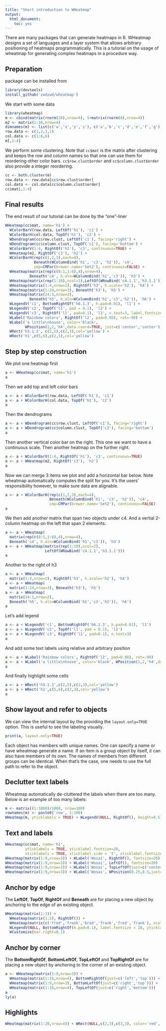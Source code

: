 ```yaml
---
title: "Short introduction to WHeatmap"
output:
  html_document:
    toc: yes
---
```


There are many packages that can generate heatmaps in R. WHeatmap designs a set of languages and a layer system that allows arbitrary positioning of heatmaps programmatically. This is a tutorial on the usage of wheatmap for generating complex heatmaps in a procedure way.

## Preparation

package can be installed from
```r
library(devtools)
install_github('zwdzwd/wheatmap')
```

We start with some data
```r
library(wheatmap)
m <- cbind(matrix(rnorm(20),nrow=4), 5+matrix(rnorm(8),nrow=4))
m2 <- matrix(1:16,nrow=4)
dimnames(m) <- list(c('w','x','y','z'), c('a','b','c','d','e','f','g'))
row.data <- c(1,2,3,1)
col.data <- c(1:6,6)
m[,1:4]
```

We perform some clustering. Note that `cc$mat` is the matrix after clustering and keeps the row and column names so that one can use them for reordering other color bars. `cc$row.clust$order` and `cc$column.clust$order` also provide a integer reordering.
```r
cc <- both.cluster(m)
row.data <- row.data[cc$row.clust$order]
col.data <- col.data[cc$column.clust$order]
cc$mat[,1:4]
```

## Final results

The end result of our tutorial can be done by the "one"-liner
```r
WHeatmap(cc$mat, name='h1') +
  WColorBarV(row.data, LeftOf('h1'), 'c1') +
  WColorBarH(col.data, TopOf('h1'), 'c2') +
  WDendrogram(cc$row.clust, LeftOf('c1'), facing='right') +
  WDendrogram(cc$column.clust, TopOf('c2'), facing='bottom') +
  WColorBarV(1:4, RightOf('h1'), 'c3', continuous=TRUE) +
  WHeatmap(m2, RightOf('c3'), 'h2') +
  WColorBarH(rep(c(1,2,3),each=4), 
             Beneath(WColumnBind('h1', 'c3', 'h2')), 'c4', 
             cmp=CMPar(brewer.name='Set2'), continuous=FALSE) +
  WHeatmap(matrix(rep(c(8:1,1:8),4),nrow=4), 
           Beneath('c4', h.aln=WColumnBind('h1','c3')), 'h3') +
  WHeatmap(matrix(rep(1:10),ncol=2),LeftOf(WRowBind('c4.1.1','h3.1.1'))) +
  WHeatmap(matrix(1:4,nrow=2), RightOf('h3', h.scale='h2'), 'h4') +
  WHeatmap(matrix(1:24,nrow=3), Beneath('h3'), 'h5') +
  WHeatmap(matrix(24:1,nrow=2), 
           Beneath('h5', h.aln=WColumnBind('h1','c3','h2')), 'h6') +
  WLegendV('c1', BottomRightOf('h6.1.3', h.pad=0.01), 'l1') +
  WLegendV('c2', TopOf('l1', pad = 0.1), 'l2') +
  WLegendV('c3', RightOf('l1', pad=0.1), 'l3', n.text=3, label.fontsize = 10) + 
  WLabel('Rainbow colors', RightOf('l2', pad=0.08), rot=-90) +
  WLabel('a little\nhouse', color='black', 
         WPosition(1,2,'h4',data.coord=TRUE, just=c('center','center'))) + 
  WRect('h3.1.1', c(2,5),c(2,3),col='yellow') +
  WRect('h1',c(5,6),c(2,3),col='yellow')
```

## Step by step construction

We plot one heatmap first
```r
a <- WHeatmap(cc$mat, name='h1')
a
```

Then we add top and left color bars
```r
a <- a + WColorBarV(row.data, LeftOf('h1'), 'c1')
a <- a + WColorBarH(col.data, TopOf('h1'), 'c2')
a
```

Then the dendrograms
```r
a <- a + WDendrogram(cc$row.clust, LeftOf('c1'), facing='right')
a <- a + WDendrogram(cc$column.clust, TopOf('c2'), facing='bottom')
a
```

Then another vertical color bar on the right. This one we want to have a continuous scale. Then another heatmap on the further right.
```r
a <- a + WColorBarV(1:4, RightOf('h1'), 'c3', continuous=TRUE)
a <- a + WHeatmap(m2, RightOf('c3'), 'h2')
a
```

Now we can merge 3 items we plot and add a horizontal bar below. Note wheatmap automatically computes the split for you. It's the users' responsibility however, to make sure data are alignable.
```r
a <- a + WColorBarH(rep(c(1,2,3),each=4), 
                    Beneath(WColumnBind('h1', 'c3', 'h2')), 'c4', 
                    cmp=CMPar(brewer.name='Set2'), continuous=FALSE)
a
```

We then add another matrix that span two objects under c4. And a vertial 2-column heatmap on the left that span 2 elements.
```r
a <- a + WHeatmap(
  matrix(rep(c(8:1,1:8),4),nrow=4), 
  Beneath('c4', h.aln=WColumnBind('h1','c3')), 'h3')
a <- a + WHeatmap(matrix(rep(1:10),ncol=2),
                  LeftOf(WRowBind('c4.1.1','h3.1.1')))
a
```

Another to the right of h3
```r
a <- a + WHeatmap(
  matrix(1:4,nrow=2), RightOf('h3', h.scale='h2'), 'h4')
a <- a + WHeatmap(
  matrix(1:24,nrow=3), Beneath('h3'), 'h5')
a <- a + WHeatmap(
  matrix(24:1,nrow=2), 
  Beneath('h5', h.aln=WColumnBind('h1','c3','h2')), 'h6')
a
```

Let's add legend
```r
a <- a + WLegendV('c1', BottomRightOf('h6.1.3', h.pad=0.01), 'l1')
a <- a + WLegendV('c2', TopOf('l1', pad = 0.1), 'l2')
a <- a + WLegendV('c3', RightOf('l1', pad=0.1), n.text=3)
a
```

And add some text labels using relative and arbitrary position
```r
a <- a + WLabel('Rainbow colors', RightOf('l2', pad=0.08), rot=-90)
a <- a + WLabel('a little\nhouse', color='black', WPosition(1,2,'h4',data.coord=TRUE, just=c('center','center')))
a
```

And finally highlight some cells
```r
a <- a + WRect('h3.1.1',c(2,5),c(2,3),col='yellow')
a <- a + WRect('h1',c(5,6),c(2,3),col='yellow')
a
```

## Show layout and refer to objects

We can view the internal layout by the providing the `layout.only=TRUE` option. This is useful to see the labeling visually.

```r
print(a, layout.only=TRUE)
```

Each object has members with unique names. One can specify a name or have wheatmap generate a name. If an item is a group object by itself, it can also have members of its own. The names of members from different groups can be identical. When that's the case, one needs to use the full path to refer to the object.

## Declutter text labels

Wheatmap automatically de-cluttered the labels when there are too many. Below is an example of too many labels:

```r
m <- matrix((1:1000)/1000, nrow=100)
rownames(m) <- paste0('row', 1:100)
WHeatmap(m, yticklabels = TRUE) + WLegendV(NULL, RightOf(), height=0.5)
```

## Text and labels

```r
WHeatmap(cc$mat, name='h1', 
         yticklabels = TRUE, yticklabel.fontsize=20,
         xticklabels = TRUE, xticklabel.side = 't', xticklabel.fontsize = 25)
WHeatmap(matrix(1:9,nrow=3)) + WLabel('Wosai', RightOf(), fontsize=20)
WHeatmap(matrix(1:9,nrow=3)) + WLabel('Wosai', LeftOf(), fontsize=20)
WHeatmap(matrix(1:9,nrow=3)) + WLabel('Wosai', TopLeftOf(just=c('center','bottom')), fontsize=20, color='blue')
WHeatmap(matrix(1:9,nrow=3)) + WLabel('Wosai', WPosition(0.25,0.5,just=c('center','bottom')), fontsize=20, color='yellow')
```

## Anchor by edge

The **LeftOf**, **TopOf**, **RightOf** and **Beneath** are for placing a new object by anchoring to the edge of an existing object.

```r
WHeatmap(matrix(1:1)) +
  WHeatmap(matrix(1:2), RightOf()) +
  WHeatmap(matrix(c('fred','frank','brad','frank','fred','frank'), ncol=2), RightOf()) + 
  WLegendV(NULL, BottomRightOf(h.pad=0.1), label.fontsize = 20, yticklabel.pad=0.05) +
  WCustomize(mar.right=0.1)
```

## Anchor by corner

The **BottomRightOf**, **BottomLeftOf**, **TopLeftOf** and **TopRightOf** are for placing a new object by anchoring to the corner of an existing object.

```r
a <- WHeatmap(matrix(1:9,nrow=3)) + 
  WHeatmap(matrix(1:16,nrow=4), BottomRightOf(just=c('left','top'))) + 
  WHeatmap(matrix(1:9,nrow=3), BottomLeftOf(just=c('right','top'))) + 
  WHeatmap(matrix(1:16,nrow=4), TopLeftOf(just=c('right','bottom')))
a
ly(a)
```


## Highlights
```r
WHeatmap(matrix(1:20,nrow=4)) + WRect(NULL,c(2,3),c(3,3), color='red', lwd=10)
```

